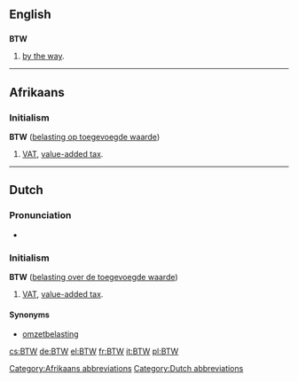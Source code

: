 {{also|btw}}
==English==

==={{initialism}}===
'''BTW'''

# {{Internet|text}} [[by the way]].

----

==Afrikaans==

===Initialism===
'''BTW''' ([[belasting op toegevoegde waarde]])

# [[VAT]], [[value-added tax]].

[[Category:Afrikaans abbreviations]]

----

==Dutch==

===Pronunciation===
* {{audio|Nl-BTW.ogg|Audio}}

===Initialism===
'''BTW''' ([[belasting over de toegevoegde waarde]])

# [[VAT]], [[value-added tax]].

====Synonyms====
* [[omzetbelasting]]

[[Category:Dutch abbreviations]]

[[cs:BTW]]
[[de:BTW]]
[[el:BTW]]
[[fr:BTW]]
[[it:BTW]]
[[pl:BTW]]